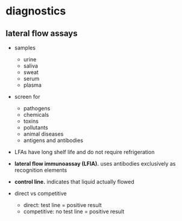 # diagnostics

## lateral flow assays

- samples
    - urine
    - saliva
    - sweat
    - serum
    - plasma
- screen for
    - pathogens
    - chemicals
    - toxins
    - pollutants
    - animal diseases
    - antigens and antibodies
- LFAs have long shelf life and do not require refrigeration
- **lateral flow immunoassay (LFIA).** uses antibodies exclusively as recognition elements

- **control line.** indicates that liquid actually flowed
- direct vs competitive
    - direct: test line = positive result
    - competitive: no test line = positive result